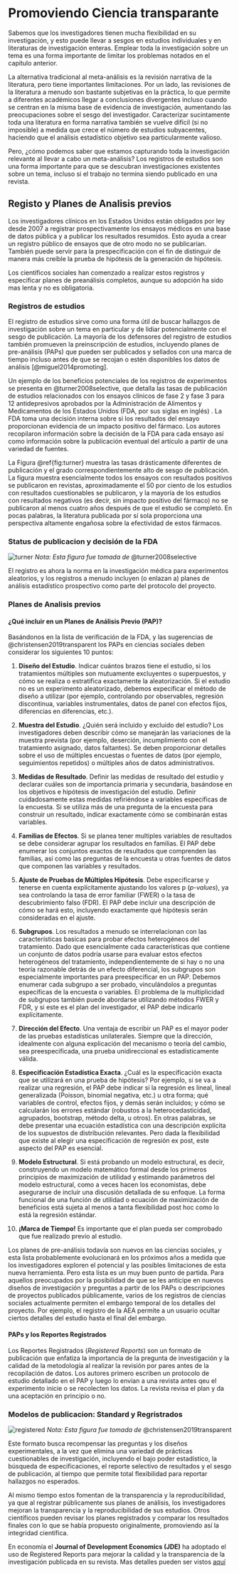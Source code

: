 # Promoviendo Ciencia transparante  {#preanalisis}



Sabemos que los investigadores tienen mucha flexibilidad en su investigación, y esto puede llevar a sesgos en estudios individuales y en literaturas de investigación enteras. Emplear toda la investigación sobre un tema es una forma importante de limitar los problemas notados en el capítulo anterior.

La alternativa tradicional al meta-análisis es la revisión narrativa de la literatura, pero tiene importantes limitaciones. Por un lado, las revisiones de la literatura a menudo son bastante subjetivas en la práctica, lo que permite a diferentes académicos llegar a conclusiones divergentes incluso cuando se centran en la misma base de evidencia de investigación, aumentando las preocupaciones sobre el sesgo del investigador. Caracterizar sucintamente toda una literatura en forma narrativa también se vuelve difícil (si no imposible) a medida que crece el número de estudios subyacentes, haciendo que el análisis estadístico objetivo sea particularmente valioso.

Pero, ¿cómo podemos saber que estamos capturando toda la investigación relevante al llevar a cabo un meta-análisis? Los registros de estudios son una forma importante para que se descubran investigaciones existentes sobre un tema, incluso si el trabajo no termina siendo publicado en una revista.

## Registo y Planes de Analisis previos

Los investigadores clínicos en los Estados Unidos están obligados por ley desde 2007 a registrar prospectivamente los ensayos médicos en una base de datos pública y a publicar los resultados resumidos. Esto ayuda a crear un registro público de ensayos que de otro modo no se publicarían. También puede servir para la prespecificación con el fin de distinguir de manera más creíble la prueba de hipótesis de la generación de hipótesis.

Los científicos sociales han comenzado a realizar estos registros y especificar planes de preanálisis completos, aunque su adopción ha sido mas lenta y no es obligatoria.


### Registros de estudios

El registro de estudios sirve como una forma útil de buscar hallazgos de investigación sobre un tema en particular y de lidiar potencialmente con el sesgo de publicación. La mayoría de los defensores del registro de estudios también promueven la preinscripción de estudios, incluyendo planes de pre-análisis (PAPs) que pueden ser publicados y sellados con una marca de tiempo incluso antes de que se recojan o estén disponibles los datos de análisis [@miguel2014promoting]. 


Un ejemplo  de los beneficios potenciales de los registros de experimentos se presenta en  @turner2008selective, que detalla las tasas de publicación de estudios relacionados con los ensayos clínicos de fase 2 y fase 3 para 12 antidepresivos aprobados por la  Administración de Alimentos y Medicamentos de los Estados Unidos (FDA, por sus siglas en inglés) . La FDA toma una decisión interna sobre si los resultados del ensayo proporcionan evidencia de un impacto positivo del fármaco. Los autores recopilaron información sobre la decisión de la FDA para cada ensayo  así como información sobre la publicación eventual del artículo a partir de una variedad de fuentes.


La Figura \@ref{fig:turner} muestra las tasas drásticamente diferentes de publicación y el grado correspondientemente alto de sesgo de publicación. La figura muestra esencialmente todos los ensayos con resultados positivos se publicaron en revistas, aproximadamente el 50 por ciento de los estudios con resultados cuestionables se publicaron, y la mayoría de los estudios con resultados negativos (es decir, sin impacto positivo del fármaco) no se publicaron al menos cuatro años después de que el estudio se completó. En pocas palabras, la literatura publicada por sí sola proporciona una perspectiva altamente engañosa sobre la efectividad de estos fármacos.

###  Status de publicacion y decisión de la FDA {#fig:turner}
![turner](figs/turner.jpg)
*Nota: Esta figura fue tomada de* @turner2008selective 




El registro es ahora la norma en la investigación médica para experimentos aleatorios, y los registros a menudo incluyen (o enlazan a) planes de análisis estadístico prospectivo como parte del protocolo del proyecto. 


### Planes de Analisis previos


#### ¿Qué incluir en un Planes de Análisis Previo (PAP)?

Basándonos en la lista de verificación de la FDA, y las sugerencias de @christensen2019transparent  los PAPs en ciencias sociales deben considerar los siguientes 10 puntos:

1. **Diseño del Estudio**. Indicar cuántos brazos tiene el estudio, si los tratamientos múltiples son mutuamente excluyentes o superpuestos, y cómo se realiza o estratifica exactamente la aleatorización. Si el estudio no es un experimento aleatorizado, debemos expecificar el método de diseño a utilizar (por ejemplo, controlando por observables, regresión discontinua, variables instrumentales, datos de panel con efectos fijos, diferencias en diferencias, etc.).

2. **Muestra del Estudio**. ¿Quién será incluido y excluido del estudio? Los investigadores deben describir cómo se manejarán las variaciones de la muestra prevista (por ejemplo, deserción, incumplimiento con el tratamiento asignado, datos faltantes). Se deben proporcionar detalles sobre el uso de múltiples encuestas o fuentes de datos (por ejemplo, seguimientos repetidos) o múltiples años de datos administrativos.

3. **Medidas de Resultado**. Definir las medidas de resultado del estudio y declarar cuáles son de importancia primaria y secundaria, basándose en los objetivos e hipótesis de investigación del estudio. Definir cuidadosamente estas medidas refiriéndose a variables específicas de la encuesta. Si se utiliza más de una pregunta de la encuesta para construir un resultado, indicar exactamente cómo se combinarán estas variables. 

4. **Familias de Efectos**. Si se planea tener multiples variables de resultados se debe considerar agrupar los resultados en familias. El PAP debe enumerar los conjuntos exactos de resultados que comprenden las familias, así como las preguntas de la encuesta u otras fuentes de datos que componen las variables y resultados.

5. **Ajuste de Pruebas de Múltiples Hipótesis**. Debe especificarse y tenerse en cuenta explícitamente ajustando los valores p (*p-values*), ya sea controlando la tasa de error familiar (FWER) o la tasa de descubrimiento falso (FDR). El PAP debe incluir una descripción de cómo se hará esto, incluyendo exactamente qué hipótesis serán consideradas en el ajuste.

6. **Subgrupos**. Los resultados a menudo se interrelacionan con las características basicas para probar efectos heterogéneos del tratamiento. Dado que esencialmente cada características que contiene un conjunto de datos podría usarse para evaluar estos efectos heterogéneos del tratamiento, independientemente de si hay o no una teoría razonable detrás de un efecto diferencial, los subgrupos son especialmente importantes para preespecificar en un PAP. Debemos enumerar cada subgrupo a ser probado, vinculándolos a preguntas específicas de la encuesta o variables. El problema de la multiplicidad de subgrupos también puede abordarse utilizando métodos FWER y FDR, y si este es el plan del investigador, el PAP debe indicarlo explícitamente.

7. **Dirección del Efecto**. Una ventaja de escribir un PAP es el mayor poder de las pruebas estadísticas unilaterales. Siempre que la dirección, idealmente con alguna explicación del mecanismo o teoría del cambio, sea preespecificada, una prueba unidireccional es estadísticamente válida.

8. **Especificación Estadística Exacta**. ¿Cuál es la especificación exacta que se utilizará en una prueba de hipótesis? Por ejemplo, si se va a realizar una regresión, el PAP debe indicar si la regresión es lineal, lineal generalizada (Poisson, binomial negativa, etc.) u otra forma; qué variables de control, efectos fijos, y demás serán incluidos; y cómo se calcularán los errores estándar (robustos a la heterocedasticidad, agrupados, bootstrap, método delta, u otros). En otras palabras, se debe presentar una ecuación estadística con una descripción explícita de los supuestos de distribución relevantes.  Pero dada la flexibilidad que existe al elegir una especificación de regresión ex post, este aspecto del PAP es esencial.

9. **Modelo Estructural**. Si está probando un modelo estructural, es decir, construyendo un modelo matemático formal desde los primeros principios de maximización de utilidad y estimando parámetros del modelo estructural, como a veces hacen los economistas, debe asegurarse de incluir una discusión detallada de su enfoque. La forma funcional de una función de utilidad o ecuación de maximización de beneficios está sujeta al menos a tanta flexibilidad post hoc como lo está la regresión estándar.

10. **¡Marca de Tiempo!** Es importante que el plan pueda ser comprobado que fue realizado previo al estudio.

Los planes de pre-análisis todavía son nuevos en las ciencias sociales, y esta lista probablemente evolucionará en los próximos años a medida que los investigadores exploren el potencial y las posibles limitaciones de esta nueva herramienta. Pero esta lista es un muy buen punto de partida. Para aquellos preocupados por la posibilidad de que se les anticipe en nuevos diseños de investigación y preguntas a partir de los PAPs o descripciones de proyectos publicados públicamente, varios de los registros de ciencias sociales actualmente permiten el embargo temporal de los detalles del proyecto. Por ejemplo, el registro de la AEA permite a un usuario ocultar ciertos detalles del estudio hasta el final del embargo.




#### PAPs y los Reportes Registrados


Los Reportes Registrados (*Registered Reports*) son un formato de publicación que enfatiza la importancia de la pregunta de investigación y la calidad de la metodología al realizar la revisión por pares antes de la recopilación de datos. Los autores primero escriben un protocolo de estudio detallado en el PAP y luego lo envian a una revista antes qeu el experimento inicie o se recolecten los datos. La revista revisa el plan y da una aceptación en principio o no.


###  Modelos de publicacion: Standard y Regristrados {#fig:registered}
![registered](figs/registered.png)
*Nota: Esta figura fue tomada de* @christensen2019transparent 

Este formato busca recompensar las preguntas y los diseños experimentales, a la vez que elimina una variedad de prácticas cuestionables de investigación, incluyendo el bajo poder estadístico, la búsqueda de especificaciones, el reporte selectivo de resultados y el sesgo de publicación, al tiempo que permite total flexibilidad para reportar hallazgos no esperados.

Al mismo tiempo estos fomentan de la transparencia y la reproducibilidad, ya que al registrar públicamente sus planes de análisis, los investigadores mejoran la transparencia y la reproducibilidad de sus estudios. Otros científicos pueden revisar los planes registrados y comparar los resultados finales con lo que se había propuesto originalmente, promoviendo así la integridad científica.


En economía el **Journal of Development Economics (JDE)** ha adoptado el uso de Registered Reports para mejorar la calidad y la transparencia de la investigación publicada en su revista. Mas detalles pueden ser vistos [aquí](https://afosterri.org/jdepreresults/)



